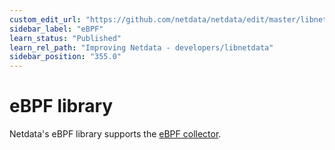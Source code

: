```yaml
---
custom_edit_url: "https://github.com/netdata/netdata/edit/master/libnetdata/ebpf/README.md"
sidebar_label: "eBPF"
learn_status: "Published"
learn_rel_path: "Improving Netdata - developers/libnetdata"
sidebar_position: "355.0"
---
```



# eBPF library

Netdata's eBPF library supports the [eBPF collector](/docs/data-collection/monitor-anything/System%20Metrics/Kernel-traces-metrics-eBPF).

